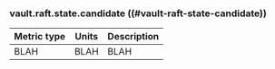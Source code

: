 ### vault.raft.state.candidate ((#vault-raft-state-candidate))

Metric type | Units | Description
----------- | ----- | -----------
BLAH     | BLAH    | BLAH